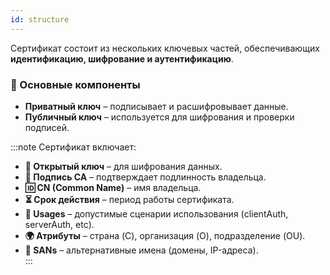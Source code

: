```yaml
---
id: structure
---
```


Сертификат состоит из нескольких ключевых частей, обеспечивающих **идентификацию, шифрование и аутентификацию**.

### 🔑 Основные компоненты
- **Приватный ключ** – подписывает и расшифровывает данные.    
- **Публичный ключ** – используется для шифрования и проверки подписей.  

:::note Сертификат включает:
- **🔑 Открытый ключ** – для шифрования данных.
- **🔏 Подпись CA** – подтверждает подлинность владельца.  
- **🆔 CN (Common Name)** – имя владельца.  
- **⏳ Срок действия** – период работы сертификата.  
- **🔧 Usages** – допустимые сценарии использования (clientAuth, serverAuth, etc).  
- **🌍 Атрибуты** – страна (C), организация (O), подразделение (OU).  
- **🔗 SANs** – альтернативные имена (домены, IP-адреса).  
:::
